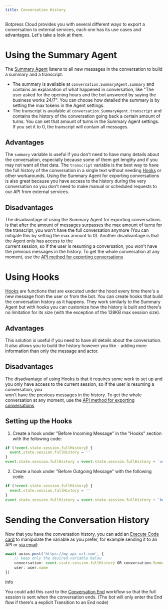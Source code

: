 ```yaml
---
title: Conversation History
---
```


Botpress Cloud provides you with several different ways to export a conversation to external services, each one has its use cases and advantages. Let's take a look at them.

# Using the Summary Agent

The [Summary Agent](https://botpress.com/docs/agents#summary-agent) listens to all new messages in the conversation to build a summary and a transcript.

* The summary is available at `conversation.SummaryAgent.summary` and contains an explanation of what happened in conversation, like "The user asked for the opening hours and the bot answered by saying the business works 24/7". You can choose how detailed the summary is by setting the max tokens in the Agent settings.
* The transcript is available at `conversation.SummaryAgent.transcript` and contains the history of the conversation going back a certain amount of turns. You can set that amount of turns in the Summary Agent settings. If you set it to 0, the transcript will contain all messages.

## Advantages

The `summary` variable is useful if you don't need to have many details about the conversation, especially because some of them get lengthy and if you may not want all that data. The `transcript` variable is the best way to have the full history of the conversation in a single text without needing [Hooks](https://botpress.com/docs/hooks) or other workarounds. Using the Summary Agent for exporting conversations is also great because you have access to the history during the very conversation so you don't need to make manual or scheduled requests to our API from external services.

## Disadvantages

The disadvantage of using the Summary Agent for exporting conversations is that after the amount of messages surpasses the max amount of turns for the transcript, you won't have the full conversation anymore (You can mitigate this by setting the max amount to 0). Another disadvantage is that the Agent only has access to the\
current session, so if the user is resuming a conversation, you won't have the previous messages in the history. To get the whole conversation at any moment, use the [API method for exporting conversations](https://botpress.com/docs/docs/exporting-raw-conversations-with-the-botpress-api)

# Using Hooks

[Hooks](https://botpress.com/docs/hooks) are functions that are executed under the hood every time there's a new message from the user or from the bot. You can create hooks that build the conversation history as it happens. They work similarly to the Summary Agent but with hooks you can customize how the history is built and there's no limitation for its size (with the exception of the 128KB max session size).

## Advantages

This solution is useful if you need to have all details about the conversation. It also allows you to build the history however you like - adding more information than only the message and actor.

## Disadvantages

The disadvantage of using Hooks is that it requires some work to set up and you only have access to the current session, so if the user is resuming a conversation, you\
won't have the previous messages in the history. To get the whole conversation at any moment, use the [API method for exporting conversations](https://botpress.com/docs/docs/exporting-raw-conversations-with-the-botpress-api)

## Setting up the Hooks

1. Create a hook under "Before Incoming Message" in the "Hooks" section with the following code:

```ts
if (!event.state.session.fullHistory) {
  event.state.session.fullHistory = ''
}
event.state.session.fullHistory = event.state.session.fullHistory + `user:  ${event.payload.text}` + '\n'
```

2. Create a hook under "Before Outgoing Message" with the following code:

```ts
if (!event.state.session.fullHistory) {
  event.state.session.fullHistory = ''
}
event.state.session.fullHistory = event.state.session.fullHistory + `bot: ${outgoingEvent.payload.text}` + '\n'
```

# Sending the Conversation History

Now that you have the conversation history, you can add an [Execute Code card](https://botpress.com/docs/docs/execute-code) to manipulate the variable as you prefer, for example sending it to an API or [via email](https://botpress.com/docs/docs/tips-tricks#send-emails-using-sendgrid-api):

```ts
await axios.post('https://my-api-url.com', {
	// keep only the desired variable below
	conversation: event.state.session.fullHistory OR conversation.SummaryAgent.summary OR conversation.SummaryAgent.transcript
	user: user.name
})
```

<Info>
Info

You could add this card to the [Conversation End](../studio/workflows/#conversation-end) workflow so that the full session is sent when the conversation ends. (The bot will only enter the End flow if there's a explicit Transition to an End node)
</Info>
